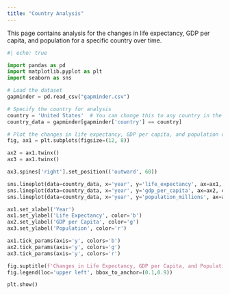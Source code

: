 ```yaml
---
title: "Country Analysis"
---
```

This page contains analysis for the changes in life expectancy, GDP per capita, and population for a specific country over time.

```python
#| echo: true

import pandas as pd
import matplotlib.pyplot as plt
import seaborn as sns

# Load the dataset
gapminder = pd.read_csv("gapminder.csv")

# Specify the country for analysis
country = 'United States'  # You can change this to any country in the dataset
country_data = gapminder[gapminder['country'] == country]

# Plot the changes in life expectancy, GDP per capita, and population over time
fig, ax1 = plt.subplots(figsize=(12, 8))

ax2 = ax1.twinx()
ax3 = ax1.twinx()

ax3.spines['right'].set_position(('outward', 60))

sns.lineplot(data=country_data, x='year', y='life_expectancy', ax=ax1, color='b', marker='o', label='Life Expectancy')
sns.lineplot(data=country_data, x='year', y='gdp_per_capita', ax=ax2, color='g', marker='o', label='GDP per Capita')
sns.lineplot(data=country_data, x='year', y='population_millions', ax=ax3, color='r', marker='o', label='Population')

ax1.set_xlabel('Year')
ax1.set_ylabel('Life Expectancy', color='b')
ax2.set_ylabel('GDP per Capita', color='g')
ax3.set_ylabel('Population', color='r')

ax1.tick_params(axis='y', colors='b')
ax2.tick_params(axis='y', colors='g')
ax3.tick_params(axis='y', colors='r')

fig.suptitle(f'Changes in Life Expectancy, GDP per Capita, and Population in {country} Over Time')
fig.legend(loc='upper left', bbox_to_anchor=(0.1,0.9))

plt.show()
```